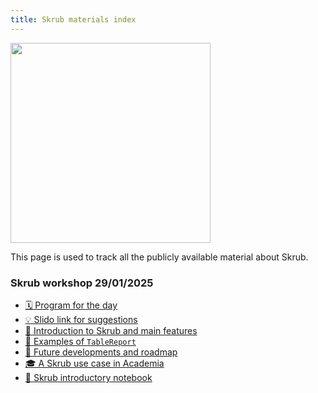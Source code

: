 ```yaml
---
title: Skrub materials index
---
```

![](images/skrub.svg){width=320}

This page is used to track all the publicly available material about Skrub. 


### Skrub workshop 29/01/2025
- <a href="https://skrub-data.org/skrub-materials/skrub-workshop/skrub-day/skrub-day.html" target="_blank"> 🗓️ Program for the day</a>
- <a href="https://app.sli.do/event/wEt4CxjD8ZDeJAniLVHdDz">💡 Slido link for suggestions</a>
- <a href="https://skrub-data.org/skrub-materials/skrub-workshop/skrub-intro/skrub-intro.html">🤝 Introduction to Skrub and main features</a>
- <a href="https://skrub-data.org/skrub-reports/examples/">📑 Examples of `TableReport`</a> 
- <a href="expressions/expressions.html">🌠 Future developments and roadmap</a>
- <a href="https://skrub-data.org/skrub-materials/skrub-workshop/skrub-retrieve-merge-predict/skrub-retrieve-merge-predict.html">🎓 A Skrub use case in Academia</a>
- <a href="https://skrub-data.org/skrub-materials/skrub-intro-quarto.html">📔 Skrub introductory notebook</a>
